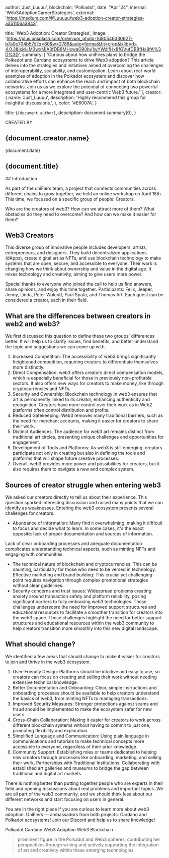 

  author: 'Just_Luuuu',
  blockchain: 'Polkadot',
  date: "Apr '24",
  internal: 'Web3AdoptionCareerStrategies',
  external: 'https://medium.com/@Luuuuu/web3-adoption-creator-strategies-a351106a3843',

  title: 'Web3 Adoption: Creator Strategies',
  image: 'https://plus.unsplash.com/premium_photo-1680546330927-b7a0e704b57d?q=80&w=2788&auto=format&fit=crop&ixlib=rb-4.0.3&ixid=M3wxMjA3fDB8MHxwaG90by1wYWdlfHx8fGVufDB8fHx8fA%3D%3D',
  summary: [
    'Curious about how uniFires plans to bridge the Polkadot and Cardano ecosystems to drive Web3 adoption? This article delves into the strategies and initiatives aimed at overcoming the challenges of interoperability, scalability, and customization. Learn about real-world examples of adoption in the Polkadot ecosystem and discover how collaborative efforts can enhance the reach and impact of both blockchain networks. Join us as we explore the potential of connecting two powerful ecosystems for a more integrated and user-centric Web3 future.'
  ],
  creator: {
    name: 'Just_Luuuu',
    description: 'Highly recommend this group for insightful discussions.',
  },
  color: '#E6007A',
}


title: `${document.author}`,
description: document.summary[0],
}

<div className='lg:mt-48 mt-36' />
<div className='justify-center w-full text-center'>

<p>CREATED BY</p>
<h2 className='text-4xl font-bold'>{document.creator.name}</h2>

<p className='mt-4 mb-4 text-gray-400'>{document.date}</p>

<h2 className='text-2xl font-semibold mt-6'>
{document.title}
</h2>
</div>

<div className="pl-4 pr-4 bg-red-300">
## Introduction

As part of the uniFiers team, a project that connects communities across different chains to grow together, we held an online workshop on April 18th. This time, we focused on a specific group of people: Creators.

Who are the creators of web3? How can we attract more of them? What obstacles do they need to overcome? And how can we make it easier for them?

## Web3 Creators

This diverse group of innovative people includes developers, artists, entrepreneurs, and designers. They build decentralized applications (dApps), create digital art as NFTs, and use blockchain technology to make systems that are open, secure, and accessible to everyone. Their work is changing how we think about ownership and value in the digital age. It mixes technology and creativity, aiming to give users more power.


Special thanks to everyone who joined the call to help us find answers, share opinions, and enjoy this time together. Participants: Felix, Jeeper, Jenny, Linda, Peter Wolcott, Paul Spata, and Thomas Art. Each guest can be considered a creator, each in their field.

## What are the differences between creators in web2 and web3?

We first discussed this question to define these two groups' differences better. It will help us to clarify issues, find benefits, and better understand the topic and suggestions we can come up with.

1. Increased Competition: The accessibility of web3 brings significantly heightened competition, requiring creators to differentiate themselves more distinctly.
2. Direct Compensation: web3 offers creators direct compensation models, which is especially beneficial for those in previously non-profitable sectors. It also offers new ways for creators to make money, like through cryptocurrencies and NFTs.
3. Security and Ownership: Blockchain technology in web3 ensures that art is permanently linked to its creator, enhancing authenticity and recognition. Creators have more control over their work as in Web2 platforms often control distribution and profits.
4. Reduced Gatekeeping: Web3 removes many traditional barriers, such as the need for merchant accounts, making it easier for creators to share their work.
5. Distinct Audiences: The audience for web3 art remains distinct from traditional art circles, presenting unique challenges and opportunities for engagement.
6. Development of Tools and Platforms: As web3 is still emerging, creators participate not only in creating but also in defining the tools and platforms that will shape future creative processes.
7. Overall, web3 provides more power and possibilities for creators, but it also requires them to navigate a new and complex system.

## Sources of creator struggle when entering web3

We asked our creators directly to tell us about their experience. This question sparked interesting discussion and raised many points that we can identify as weaknesses. Entering the web3 ecosystem presents several challenges for creators.

* Abundance of information: Many find it overwhelming, making it difficult to focus and decide what to learn. In some cases, it's the exact opposite: lack of proper documentation and sources of information.

Lack of clear onboarding processes and adequate documentation complicates understanding technical aspects, such as minting NFTs and engaging with communities.

* The technical nature of blockchain and cryptocurrencies: This can be daunting, particularly for those who need to be versed in technology.
Effective marketing and brand building: This crucial yet challenging point requires navigation through complex promotional strategies without clear guidelines.
* Security concerns and trust issues: Widespread problems creating anxiety around transaction safety and platform reliability, posing significant barriers to fully embracing web3 technologies. These challenges underscore the need for improved support structures and educational resources to facilitate a smoother transition for creators into the web3 space.
These challenges highlight the need for better support structures and educational resources within the web3 community to help creators transition more smoothly into this new digital landscape.

## What should change?
We identified a few areas that should change to make it easier for creators to join and thrive in the web3 ecosystem.

1. User-Friendly Design: Platforms should be intuitive and easy to use, so creators can focus on creating and selling their work without needing extensive technical knowledge.
2. Better Documentation and Onboarding: Clear, simple instructions and onboarding processes should be available to help creators understand the basics of web3, from minting NFTs to managing transactions.
3. Improved Security Measures: Stronger protections against scams and fraud should be implemented to make the ecosystem safer for new users.
4. Cross-Chain Collaboration: Making it easier for creators to work across different blockchain systems without having to commit to just one, promoting flexibility and exploration.
5. Simplified Language and Communication: Using plain language in communications and tutorials to make technical concepts more accessible to everyone, regardless of their prior knowledge.
6. Community Support: Establishing roles or teams dedicated to helping new creators through processes like onboarding, marketing, and selling their work.
Partnerships with Traditional Institutions: Collaborating with established art galleries and museums to bridge the gap between traditional and digital art markets.

There is nothing better than putting together people who are experts in their field and opening discussions about real problems and important topics. We are all part of the web3 community, and we should think less about our different networks and start focusing on users in general.

You are in the right place if you are curious to learn more about web3 adoption. UniFiers — ambassadors from both projects: Cardano and Polkadot ecosystems! Join our Discord and help us to share knowledge!


<TagList>
<TagListItem>Polkadot</TagListItem>
<TagListItem>Cardano</TagListItem>
<TagListItem>Web3 Adoption</TagListItem>
<TagListItem>Web3</TagListItem>
<TagListItem>Blockchain</TagListItem>

</TagList>

<Blockquote
  author={{ name: 'Just_Luuuu', role: 'Polkadot Senior Ambassador' }}
  image={{ src: headshot }}
>
prominent figure in the Polkadot and Web3 spheres, contributing her perspectives through writing and actively supporting the integration of art and creativity within these emerging technologies
</Blockquote>

<ContactSection />
</div>
